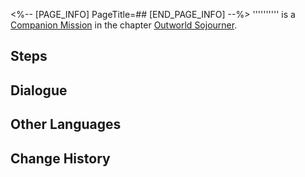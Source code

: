 <%-- [PAGE_INFO]
PageTitle=##
[END_PAGE_INFO] --%>
{{Stub|Dialogue.}}
{{Mission Infobox
|id            = 2020703
|title         = 
|image         = <!--Mission .png-->
|type          = Companion
|event_name    = 
|chapter       = Outworld Sojourner (Companion Mission Chapter)
|requirements  = [[Companion Mission]] ''[[A Knight Stranger]]'' completed
|summary       = <!--official mission summary from Fate's Atlas-->
|characters    = Trailblazer
|startLocation = [[The Xianzhou Luofu]] - [[Exalting Sanctum]]
|world         = The Xianzhou Luofu
|area          = Exalting Sanctum
|prev          = A Knight Stranger
|next          = 
|rewards       = 
}}
'''''''''' is a [[Companion Mission]] in the chapter [[Outworld Sojourner (Companion Mission Chapter)|Outworld Sojourner]].

==Steps==


<!--
==Gameplay Notes==

--><!--
==Trial Character==

-->
==Dialogue==
{{Stub Dialogue}}

{{Dialogue End}}

==Other Languages==
{{Other Languages
|en   = 
|zhs  = 
|zht  = 
|ja   = 
|ko   = 
|es   = 
|fr   = 
|ru   = 
|th   = 
|vi   = 
|de   = 
|id   = 
|pt   = 
}}

==Change History==
{{Change History|1.3}}
